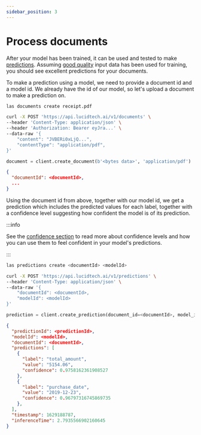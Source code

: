 ```yaml
---
sidebar_position: 3
---
```



# Process documents

After your model has been trained, it can be used and tested to make [predictions](../concepts/predictions.mdx). Assuming [good quality](../concepts/training-data.mdx#data-quality) input data has been used for training, you should see excellent predictions for your documents.

To make a prediction using a model, we need to provide a document id and a model id. We already have the id of our model, so let's upload a document to make a prediction on.

<Tabs groupId="programming-language">
<TabItem value="cli" label="CLI" default>

```bash
las documents create receipt.pdf
```

</TabItem>
<TabItem value="curl" label="cURL">

```bash
curl -X POST 'https://api.lucidtech.ai/v1/documents' \
--header 'Content-Type: application/json' \
--header 'Authorization: Bearer eyJra...' \
--data-raw '{
    "content": "JVBERi0xLjQ...",
    "contentType": "application/pdf",
}'
```

</TabItem>
<TabItem value="python" label="Python">

```python
document = client.create_document(b'<bytes data>', 'application/pdf')
```

</TabItem>
</Tabs>

```json
{
  "documentId": <documentId>,
  ...
}
```

Using the document id from above, together with our model id, we get a prediction which includes the predicted values for each label, together with a confidence level suggesting how confident the model is of its prediction.

:::info

See the [confidence section](../concepts/predictions.mdx#confidence) to read more about confidence levels and how you can use them to feel confident in your model's predictions.

:::

<Tabs groupId="programming-language">
<TabItem value="cli" label="CLI" default>

```bash
las predictions create <documentId> <modelId>
```

</TabItem>
<TabItem value="curl" label="cURL">

```bash
curl -X POST 'https://api.lucidtech.ai/v1/predictions' \
--header 'Content-Type: application/json' \
--data-raw '{
    "documentId": <documentId>,
    "modelId": <modelId>
}'
```

</TabItem>
<TabItem value="python" label="Python">

```python
prediction = client.create_prediction(document_id=<documentId>, model_id=<modelId>)
```

</TabItem>
</Tabs>

```json
{
  "predictionId": <predictionId>,
  "modelId": <modelId>,
  "documentId": <documentId>,
  "predictions": [
    {
      "label": "total_amount",
      "value": "5154.06",
      "confidence": 0.9758162361908527
    },
    {
      "label": "purchase_date",
      "value": "2019-12-23",
      "confidence": 0.96797316745869735
    },
  ],
  "timestamp": 1629188787,
  "inferenceTime": 2.7935566902160645
}
```
